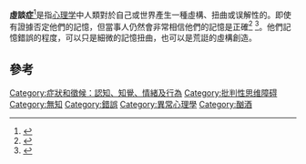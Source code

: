 {{medical}}
'''虛談症'''<ref>{{Cite web |title=虛談症 Confabulation |url=https://terms.naer.edu.tw/detail/721271/ |accessdate=2021-03-19 |publisher=國家教育研究院}}</ref>是指[[心理学|心理学]]中人類對於自己或世界產生一種虛構、扭曲或误解性的{{le|記憶錯誤|Memory error}}。即使有證據否定他們的記憶，但當事人仍然會非常相信他們的記憶是正確<ref>{{Cite web|title=Truth about Confabulation|url=http://www.memorylossonline.com/pastissues/summer2000/confabulation.html|accessdate=2013-03-23|archiveurl=https://web.archive.org/web/20130103034502/http://www.memorylossonline.com/pastissues/summer2000/confabulation.html|archivedate=2013-01-03|dead-url=yes}}</ref> <ref name="book">{{Cite book|last=Nalbantian|first=edited by Suzanne|title=The memory process : neuroscientific and humanistic perspectives|year=2010|publisher=MIT Press|location=Cambridge, Massachusetts|isbn=978-0-262-01457-1|last2=Matthews, Paul M.|last3=McClelland, James L.}}</ref>。他們記憶錯誤的程度，可以只是細微的記憶扭曲，也可以是荒誔的虛構創造。

==參考==
{{reflist}}

{{记忆|state=}}
{{med-stub}}

[[Category:症狀和徵候：認知、知覺、情緒及行為|Category:症狀和徵候：認知、知覺、情緒及行為]]
[[Category:批判性思维障碍|Category:批判性思维障碍]]
[[Category:無知|Category:無知]]
[[Category:錯誤|Category:錯誤]]
[[Category:異常心理學|Category:異常心理學]]
[[Category:酗酒|Category:酗酒]]